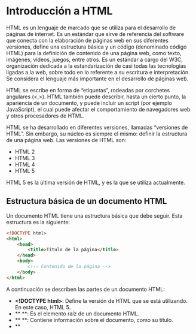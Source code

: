 # Introducción a HTML

HTML es un lenguaje de marcado que se utiliza para el desarrollo de páginas de internet. Es un estándar que sirve de referencia del software que conecta con la elaboración de páginas web en sus diferentes versiones, define una estructura básica y un código (denominado código HTML) para la definición de contenido de una página web, como texto, imágenes, videos, juegos, entre otros. Es un estándar a cargo del W3C, organización dedicada a la estandarización de casi todas las tecnologías ligadas a la web, sobre todo en lo referente a su escritura e interpretación. Se considera el lenguaje más importante en el desarrollo de páginas web.

HTML se escribe en forma de "etiquetas", rodeadas por corchetes angulares (<,>). HTML también puede describir, hasta un cierto punto, la apariencia de un documento, y puede incluir un script (por ejemplo JavaScript), el cual puede afectar el comportamiento de navegadores web y otros procesadores de HTML.

HTML se ha desarrollado en diferentes versiones, llamadas "versiones de HTML". Sin embargo, su núcleo es siempre el mismo: definir la estructura de una página web. Las versiones de HTML son:

- HTML 2
- HTML 3
- HTML 4
- HTML 5

HTML 5 es la última versión de HTML, y es la que se utiliza actualmente.

## Estructura básica de un documento HTML

Un documento HTML tiene una estructura básica que debe seguir. Esta estructura es la siguiente:

```html
<!DOCTYPE html>
<html>
    <head>
        <title>Título de la página</title>
    </head>
    <body>
        <!-- Contenido de la página -->
    </body>
</html>
```

A continuación se describen las partes de un documento HTML:

- **<!DOCTYPE html>**: Define la versión de HTML que se está utilizando. En este caso, HTML 5.
- **<html>**: Es el elemento raíz de un documento HTML.
- **<head>**: Contiene información sobre el documento, como su título.
- **<title>**: Define el título de la página, que se muestra en la pestaña del navegador.
- **<body>**: Contiene el contenido de la página, como texto, imágenes, videos, etc.

## Etiquetas HTML

Las etiquetas HTML son los bloques de construcción de un documento HTML. Las etiquetas se utilizan para definir la estructura y el contenido de la página. Cada etiqueta tiene un propósito específico y puede contener otros elementos HTML.

A continuación se muestran algunas etiquetas HTML comunes:

- **<h1> a <h6>**: Define encabezados de diferentes tamaños.
- **<p>**: Define un párrafo de texto.
- **<a>**: Define un enlace a otra página.
- **<img>**: Define una imagen.
- **<ul>**: Define una lista desordenada.
- **<ol>**: Define una lista ordenada.
- **<li>**: Define un elemento de lista.
- **<table>**: Define una tabla.
- **<tr>**: Define una fila en una tabla.
- **<td>**: Define una celda en una tabla.
- **<div>**: Define una sección genérica de una página.
- **<span>**: Define una sección en línea de una página.

## Atributos HTML

Los atributos HTML proporcionan información adicional sobre los elementos HTML. Los atributos se especifican en la etiqueta de inicio y se utilizan para modificar el comportamiento o la apariencia del elemento.

A continuación se muestran algunos atributos HTML comunes:

- **href**: Especifica la URL de destino de un enlace.
- **src**: Especifica la URL de origen de una imagen.
- **alt**: Especifica un texto alternativo para una imagen.
- **width**: Especifica el ancho de un elemento.
- **height**: Especifica la altura de un elemento.
- **style**: Especifica estilos CSS para un elemento.

## Ejemplo de un documento HTML

A continuación se muestra un ejemplo de un documento HTML básico que contiene un encabezado, un párrafo de texto y una imagen:

```html
<!DOCTYPE html>
<html>
    <head>
        <title>Ejemplo de HTML</title>
    </head>
    <body>
        <h1>Este es un encabezado</h1>
        <p>Este es un párrafo de texto.</p>
        <img src="imagen.jpg" alt="Una imagen">
    </body>
</html>
```

En este ejemplo, se define un encabezado de nivel 1 con el texto "Este es un encabezado", un párrafo de texto con el texto "Este es un párrafo de texto" y una imagen con la URL "imagen.jpg" y el texto alternativo "Una imagen".

## Recursos adicionales

- [W3Schools HTML Tutorial](https://www.w3schools.com/html/)
- [Mozilla Developer Network HTML Guide](https://developer.mozilla.org/en-US/docs/Web/HTML)
- [HTML Reference](https://htmlreference.io/)
- [HTML Cheat Sheet](https://htmlcheatsheet.com/)

## Ejercicios

1. Crea un documento HTML que contenga un encabezado de nivel 1 con el texto "Hola, mundo!" y un párrafo de texto con el texto "Este es un ejemplo de un documento HTML básico".

2. Crea un documento HTML que contenga una lista desordenada con tres elementos de lista. Los elementos de lista deben contener los siguientes textos: "Elemento 1", "Elemento 2" y "Elemento 3".

3. Crea un documento HTML que contenga una tabla con tres filas y tres columnas. En cada celda de la tabla, coloca un número del 1 al 9.

4. Crea un documento HTML que contenga un enlace a la página de Google. El enlace debe tener el texto "Ir a Google" y debe abrirse en una nueva pestaña del navegador.

5. Crea un documento HTML que contenga una imagen de tu elección. La imagen debe tener un ancho de 200 píxeles y un alto de 200 píxeles.


